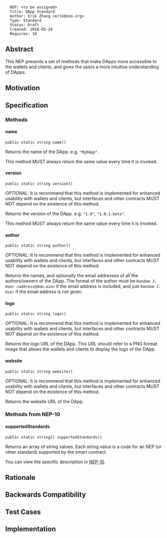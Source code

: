 <pre>
  NEP: <to be assigned>
  Title: DApp Standard
  Author: Erik Zhang <erik@neo.org>
  Type: Standard
  Status: Draft
  Created: 2018-05-24
  Requires: 10
</pre>

==Abstract==

This NEP presents a set of methods that make DApps more accessible to the wallets and clients, and gives the users a more intuitive understanding of DApps.

==Motivation==

==Specification==

===Methods===

====name====

<pre>
public static string name()
</pre>

Returns the name of the DApp. e.g. <code>"MyDApp"</code>.

This method MUST always return the same value every time it is invoked.

====version====

<pre>
public static string version()
</pre>

''OPTIONAL'': It is recommend that this method is implemented for enhanced usability with wallets and clients, but interfaces and other contracts MUST NOT depend on the existence of this method.

Returns the version of the DApp. e.g. <code>"1.0"</code>, <code>"1.0.1-beta"</code>.

This method MUST always return the same value every time it is invoked.

====author====

<pre>
public static string author()
</pre>

''OPTIONAL'': It is recommend that this method is implemented for enhanced usability with wallets and clients, but interfaces and other contracts MUST NOT depend on the existence of this method.

Returns the names, and optionally the email addresses of all the authors/owners of the DApp. The format of the author must be <code>Random J. User <address@dom.ain></code> if the email address is included, and just <code>Random J. User</code> if the email address is not given.

====logo====

<pre>
public static string logo()
</pre>

''OPTIONAL'': It is recommend that this method is implemented for enhanced usability with wallets and clients, but interfaces and other contracts MUST NOT depend on the existence of this method.

Returns the logo URL of the DApp. This URL should refer to a PNG format image that allows the wallets and clients to display the logo of the DApp.

====website====

<pre>
public static string website()
</pre>

''OPTIONAL'': It is recommend that this method is implemented for enhanced usability with wallets and clients, but interfaces and other contracts MUST NOT depend on the existence of this method.

Returns the website URL of the DApp.

===Methods from NEP-10===

====supportedStandards====

<pre>
public static string[] supportedStandards()
</pre>

Returns an array of string values. Each string value is a code for an NEP (or other standard) supported by the smart contract.

You can view the specific description in [[nep-10.mediawiki|NEP-10]].

==Rationale==

==Backwards Compatibility==

==Test Cases==

==Implementation==
